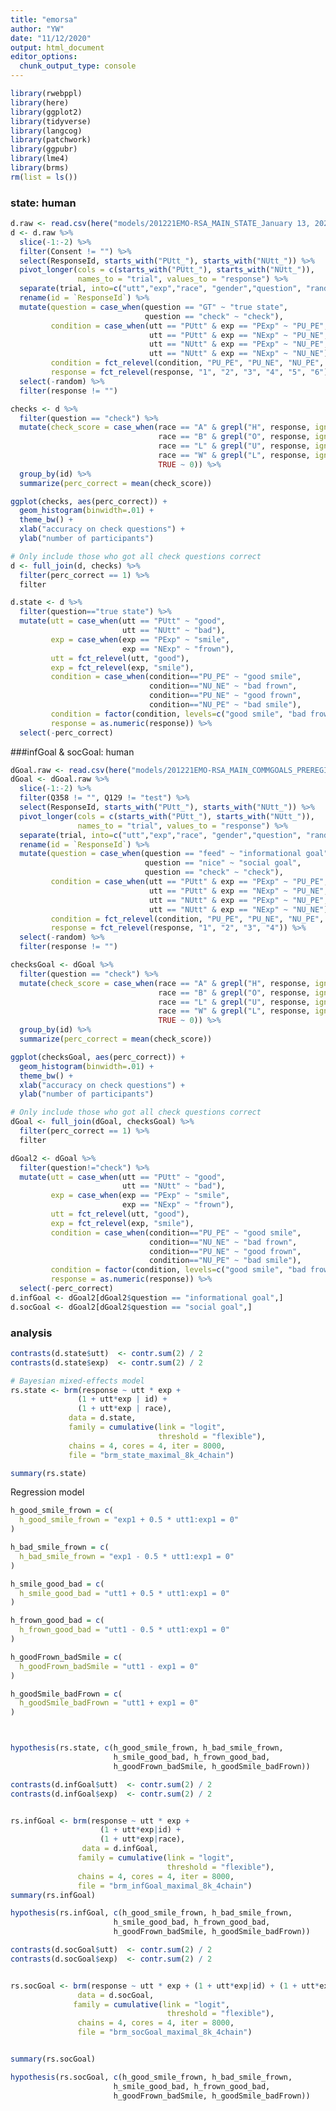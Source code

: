 ```yaml
---
title: "emorsa"
author: "YW"
date: "11/12/2020"
output: html_document
editor_options: 
  chunk_output_type: console
---
```


```r
library(rwebppl)
library(here)
library(ggplot2)
library(tidyverse)
library(langcog)
library(patchwork)
library(ggpubr)
library(lme4)
library(brms)
rm(list = ls())
```
### state: human
```r
d.raw <- read.csv(here("models/201221EMO-RSA_MAIN_STATE_January 13, 2021_15.51.csv"))
d <- d.raw %>%
  slice(-1:-2) %>%
  filter(Consent != "") %>%
  select(ResponseId, starts_with("PUtt_"), starts_with("NUtt_")) %>%
  pivot_longer(cols = c(starts_with("PUtt_"), starts_with("NUtt_")), 
               names_to = "trial", values_to = "response") %>%
  separate(trial, into=c("utt","exp","race", "gender","question", "random")) %>%
  rename(id = `ResponseId`) %>%
  mutate(question = case_when(question == "GT" ~ "true state",
                              question == "check" ~ "check"),
         condition = case_when(utt == "PUtt" & exp == "PExp" ~ "PU_PE",
                               utt == "PUtt" & exp == "NExp" ~ "PU_NE",
                               utt == "NUtt" & exp == "PExp" ~ "NU_PE",
                               utt == "NUtt" & exp == "NExp" ~ "NU_NE"),
         condition = fct_relevel(condition, "PU_PE", "PU_NE", "NU_PE", "NU_NE"),
         response = fct_relevel(response, "1", "2", "3", "4", "5", "6")) %>%
  select(-random) %>%
  filter(response != "") 

checks <- d %>%
  filter(question == "check") %>%
  mutate(check_score = case_when(race == "A" & grepl("H", response, ignore.case = TRUE) ~ 1,
                                 race == "B" & grepl("O", response, ignore.case = TRUE) ~ 1,
                                 race == "L" & grepl("U", response, ignore.case = TRUE) ~ 1,
                                 race == "W" & grepl("L", response, ignore.case = TRUE) ~ 1,
                                 TRUE ~ 0)) %>%
  group_by(id) %>%
  summarize(perc_correct = mean(check_score))

ggplot(checks, aes(perc_correct)) +
  geom_histogram(binwidth=.01) +
  theme_bw() +
  xlab("accuracy on check questions") +
  ylab("number of participants")

# Only include those who got all check questions correct
d <- full_join(d, checks) %>%
  filter(perc_correct == 1) %>%
  filter

d.state <- d %>%
  filter(question=="true state") %>%
  mutate(utt = case_when(utt == "PUtt" ~ "good",
                         utt == "NUtt" ~ "bad"),
         exp = case_when(exp == "PExp" ~ "smile",
                         exp == "NExp" ~ "frown"),
         utt = fct_relevel(utt, "good"),
         exp = fct_relevel(exp, "smile"),
         condition = case_when(condition=="PU_PE" ~ "good smile",
                               condition=="NU_NE" ~ "bad frown",
                               condition=="PU_NE" ~ "good frown",
                               condition=="NU_PE" ~ "bad smile"),
         condition = factor(condition, levels=c("good smile", "bad frown", "good frown", "bad smile")),
         response = as.numeric(response)) %>%
  select(-perc_correct)
```
###infGoal & socGoal: human
```r
dGoal.raw <- read.csv(here("models/201221EMO-RSA_MAIN_COMMGOALS_PREREGISTERED_DONOTCHANGE_January 13, 2021_20.41.csv"))
dGoal <- dGoal.raw %>%
  slice(-1:-2) %>%
  filter(Q358 != "", Q129 != "test") %>%
  select(ResponseId, starts_with("PUtt_"), starts_with("NUtt_")) %>%
  pivot_longer(cols = c(starts_with("PUtt_"), starts_with("NUtt_")), 
               names_to = "trial", values_to = "response") %>%
  separate(trial, into=c("utt","exp","race", "gender","question", "random")) %>%
  rename(id = `ResponseId`) %>%
  mutate(question = case_when(question == "feed" ~ "informational goal",
                              question == "nice" ~ "social goal",
                              question == "check" ~ "check"),
         condition = case_when(utt == "PUtt" & exp == "PExp" ~ "PU_PE",
                               utt == "PUtt" & exp == "NExp" ~ "PU_NE",
                               utt == "NUtt" & exp == "PExp" ~ "NU_PE",
                               utt == "NUtt" & exp == "NExp" ~ "NU_NE"),
         condition = fct_relevel(condition, "PU_PE", "PU_NE", "NU_PE", "NU_NE"),
         response = fct_relevel(response, "1", "2", "3", "4")) %>%
  select(-random) %>%
  filter(response != "") 

checksGoal <- dGoal %>%
  filter(question == "check") %>%
  mutate(check_score = case_when(race == "A" & grepl("H", response, ignore.case = TRUE) ~ 1,
                                 race == "B" & grepl("O", response, ignore.case = TRUE) ~ 1,
                                 race == "L" & grepl("U", response, ignore.case = TRUE) ~ 1,
                                 race == "W" & grepl("L", response, ignore.case = TRUE) ~ 1,
                                 TRUE ~ 0)) %>%
  group_by(id) %>%
  summarize(perc_correct = mean(check_score))

ggplot(checksGoal, aes(perc_correct)) +
  geom_histogram(binwidth=.01) +
  theme_bw() +
  xlab("accuracy on check questions") +
  ylab("number of participants")

# Only include those who got all check questions correct
dGoal <- full_join(dGoal, checksGoal) %>%
  filter(perc_correct == 1) %>%
  filter

dGoal2 <- dGoal %>%
  filter(question!="check") %>%
  mutate(utt = case_when(utt == "PUtt" ~ "good",
                         utt == "NUtt" ~ "bad"),
         exp = case_when(exp == "PExp" ~ "smile",
                         exp == "NExp" ~ "frown"),
         utt = fct_relevel(utt, "good"),
         exp = fct_relevel(exp, "smile"),
         condition = case_when(condition=="PU_PE" ~ "good smile",
                               condition=="NU_NE" ~ "bad frown",
                               condition=="PU_NE" ~ "good frown",
                               condition=="NU_PE" ~ "bad smile"),
         condition = factor(condition, levels=c("good smile", "bad frown", "good frown", "bad smile")),
         response = as.numeric(response)) %>%
  select(-perc_correct)
d.infGoal <- dGoal2[dGoal2$question == "informational goal",]
d.socGoal <- dGoal2[dGoal2$question == "social goal",]
```

### analysis



```r
contrasts(d.state$utt)  <- contr.sum(2) / 2
contrasts(d.state$exp)  <- contr.sum(2) / 2

# Bayesian mixed-effects model
rs.state <- brm(response ~ utt * exp + 
               (1 + utt*exp | id) + 
               (1 + utt*exp | race),
             data = d.state,
             family = cumulative(link = "logit", 
                                 threshold = "flexible"),
             chains = 4, cores = 4, iter = 8000,
             file = "brm_state_maximal_8k_4chain")

summary(rs.state)
```

Regression model
<!--

y ~ b0 + b1*u + b2*e + b3*e*u

u = {-0.5 (bad), 0.5 (good)}
e = {-0.5 (frown), 0.5 (smile)}

good_smile = b0 + 0.5 * b1 + 0.5 * b2 + 0.25 * b3
good_frown = b0 + 0.5 * b1 - 0.5 * b2 - 0.25 * b3
bad_smile = b0 - 0.5 * b1 + 0.5 * b2 - 0.25 * b3
bad_frown = b0 - 0.5 * b1 - 0.5 * b2 + 0.25 * b3

good_{smile - frown} = b2 + 0.5 * b3
bad_{smile - frown} =  b2 - 0.5 * b3

smile_{good - bad} = b1 + 0.5 * b3
frown_{good - bad} = b1 - 0.5 * b3

good_frown - bad_smile = b1 - b2
good_smile - bad_frown = b1 + b2
-->

```r
h_good_smile_frown = c(
  h_good_smile_frown = "exp1 + 0.5 * utt1:exp1 = 0"
)

h_bad_smile_frown = c(
  h_bad_smile_frown = "exp1 - 0.5 * utt1:exp1 = 0"
)

h_smile_good_bad = c(
  h_smile_good_bad = "utt1 + 0.5 * utt1:exp1 = 0"
)

h_frown_good_bad = c(
  h_frown_good_bad = "utt1 - 0.5 * utt1:exp1 = 0"
)

h_goodFrown_badSmile = c(
  h_goodFrown_badSmile = "utt1 - exp1 = 0"
)

h_goodSmile_badFrown = c(
  h_goodSmile_badFrown = "utt1 + exp1 = 0"
)



hypothesis(rs.state, c(h_good_smile_frown, h_bad_smile_frown,
                       h_smile_good_bad, h_frown_good_bad,
                       h_goodFrown_badSmile, h_goodSmile_badFrown))
```



```r
contrasts(d.infGoal$utt)  <- contr.sum(2) / 2
contrasts(d.infGoal$exp)  <- contr.sum(2) / 2


rs.infGoal <- brm(response ~ utt * exp + 
                    (1 + utt*exp|id) + 
                    (1 + utt*exp|race),
                data = d.infGoal,
               family = cumulative(link = "logit", 
                                   threshold = "flexible"),
               chains = 4, cores = 4, iter = 8000,
               file = "brm_infGoal_maximal_8k_4chain")
summary(rs.infGoal)

hypothesis(rs.infGoal, c(h_good_smile_frown, h_bad_smile_frown,
                       h_smile_good_bad, h_frown_good_bad,
                       h_goodFrown_badSmile, h_goodSmile_badFrown))

```

```r
contrasts(d.socGoal$utt)  <- contr.sum(2) / 2
contrasts(d.socGoal$exp)  <- contr.sum(2) / 2


rs.socGoal <- brm(response ~ utt * exp + (1 + utt*exp|id) + (1 + utt*exp|race),
               data = d.socGoal,
              family = cumulative(link = "logit", 
                                   threshold = "flexible"),
               chains = 4, cores = 4, iter = 8000,
               file = "brm_socGoal_maximal_8k_4chain")


summary(rs.socGoal)

hypothesis(rs.socGoal, c(h_good_smile_frown, h_bad_smile_frown,
                       h_smile_good_bad, h_frown_good_bad,
                       h_goodFrown_badSmile, h_goodSmile_badFrown))
```
